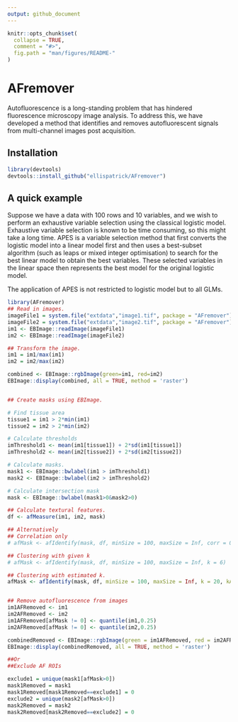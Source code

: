 ```yaml
---
output: github_document
---
```


<!-- README.md is generated from README.Rmd. Please edit that file -->

```r
knitr::opts_chunk$set(
  collapse = TRUE,
  comment = "#>",
  fig.path = "man/figures/README-"
)
```


# AFremover


Autofluorescence is a long-standing problem that has hindered fluorescence microscopy image analysis. To address this, we have developed a method that identifies and removes autofluorescent signals from multi-channel images post acquisition. 




## Installation

``` r
library(devtools)
devtools::install_github("ellispatrick/AFremover")
```
## A quick example 
Suppose we have a data with 100 rows and 10 variables, and we wish to perform an exhaustive variable selection using the classical logistic model. Exhaustive variable selection is known to be time consuming, so this might take a long time. APES is a variable selection method that first converts the logistic model into a linear model first and then uses a best-subset algorithm (such as leaps or mixed integer optimisation) to search for the best linear model to obtain the best variables. These selected variables in the linear space then represents the best model for the original logistic model. 

The application of APES is not restricted to logistic model but to all GLMs. 

```r
library(AFremover)
## Read in images.
imageFile1 = system.file("extdata","image1.tif", package = "AFremover")
imageFile2 = system.file("extdata","image2.tif", package = "AFremover")
im1 <- EBImage::readImage(imageFile1)
im2 <- EBImage::readImage(imageFile2)

## Transform the image.
im1 = im1/max(im1)
im2 = im2/max(im2)

combined <- EBImage::rgbImage(green=im1, red=im2)
EBImage::display(combined, all = TRUE, method = 'raster')


## Create masks using EBImage.

# Find tissue area
tissue1 = im1 > 2*min(im1)
tissue2 = im2 > 2*min(im2)

# Calculate thresholds
imThreshold1 <- mean(im1[tissue1]) + 2*sd(im1[tissue1])
imThreshold2 <- mean(im2[tissue2]) + 2*sd(im2[tissue2])

# Calculate masks.
mask1 <- EBImage::bwlabel(im1 > imThreshold1)
mask2 <- EBImage::bwlabel(im2 > imThreshold2)

# Calculate intersection mask
mask <- EBImage::bwlabel(mask1>0&mask2>0)

## Calculate textural features.
df <- afMeasure(im1, im2, mask)

## Alternatively
## Correlation only
# afMask <- afIdentify(mask, df, minSize = 100, maxSize = Inf, corr = 0.6)

## Clustering with given k
# afMask <- afIdentify(mask, df, minSize = 100, maxSize = Inf, k = 6)

## Clustering with estimated k.
afMask <- afIdentify(mask, df, minSize = 100, maxSize = Inf, k = 20, kAuto = TRUE)


## Remove autofluorescence from images
im1AFRemoved <- im1
im2AFRemoved <- im2
im1AFRemoved[afMask != 0] <- quantile(im1,0.25)
im2AFRemoved[afMask != 0] <- quantile(im2,0.25)

combinedRemoved <- EBImage::rgbImage(green = im1AFRemoved, red = im2AFRemoved)
EBImage::display(combinedRemoved, all = TRUE, method = 'raster')

##Or
##Exclude AF ROIs

exclude1 = unique(mask1[afMask>0])
mask1Removed = mask1
mask1Removed[mask1Removed==exclude1] = 0
exclude2 = unique(mask2[afMask>0])
mask2Removed = mask2
mask2Removed[mask2Removed==exclude2] = 0
```


